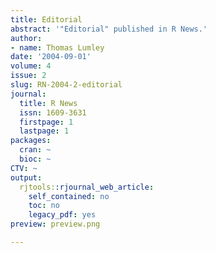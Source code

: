 ```yaml
---
title: Editorial
abstract: '"Editorial" published in R News.'
author:
- name: Thomas Lumley
date: '2004-09-01'
volume: 4
issue: 2
slug: RN-2004-2-editorial
journal:
  title: R News
  issn: 1609-3631
  firstpage: 1
  lastpage: 1
packages:
  cran: ~
  bioc: ~
CTV: ~
output:
  rjtools::rjournal_web_article:
    self_contained: no
    toc: no
    legacy_pdf: yes
preview: preview.png

---
```

